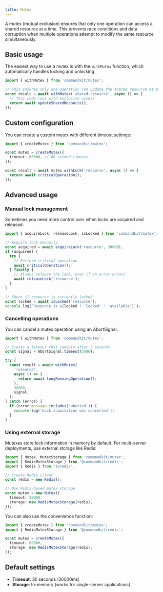 ```yaml
---
title: Mutex
---
```


A mutex (mutual exclusion) ensures that only one operation can access
a shared resource at a time. This prevents race conditions and data
corruption when multiple operations attempt to modify the same
resource simultaneously.

## Basic usage

The easiest way to use a mutex is with the `withMutex` function, which
automatically handles locking and unlocking:

```typescript
import { withMutex } from 'commandkit/mutex';

// This ensures only one operation can update the shared resource at a time
const result = await withMutex('shared-resource', async () => {
  // This code runs with exclusive access
  return await updateSharedResource();
});
```

## Custom configuration

You can create a custom mutex with different timeout settings:

```typescript
import { createMutex } from 'commandkit/mutex';

const mutex = createMutex({
  timeout: 60000, // 60 second timeout
});

const result = await mutex.withLock('resource', async () => {
  return await criticalOperation();
});
```

## Advanced usage

### Manual lock management

Sometimes you need more control over when locks are acquired and
released:

```typescript
import { acquireLock, releaseLock, isLocked } from 'commandkit/mutex';

// Acquire lock manually
const acquired = await acquireLock('resource', 30000);
if (acquired) {
  try {
    // Perform critical operation
    await criticalOperation();
  } finally {
    // Always release the lock, even if an error occurs
    await releaseLock('resource');
  }
}

// Check if resource is currently locked
const locked = await isLocked('resource');
console.log(`Resource is ${locked ? 'locked' : 'available'}`);
```

### Cancelling operations

You can cancel a mutex operation using an AbortSignal:

```typescript
import { withMutex } from 'commandkit/mutex';

// Create a timeout that cancels after 5 seconds
const signal = AbortSignal.timeout(5000);

try {
  const result = await withMutex(
    'resource',
    async () => {
      return await longRunningOperation();
    },
    30000,
    signal,
  );
} catch (error) {
  if (error.message.includes('aborted')) {
    console.log('Lock acquisition was cancelled');
  }
}
```

### Using external storage

Mutexes store lock information in memory by default. For multi-server
deployments, use external storage like Redis:

```typescript
import { Mutex, MutexStorage } from 'commandkit/mutex';
import { RedisMutexStorage } from '@commandkit/redis';
import { Redis } from 'ioredis';

// Create Redis client
const redis = new Redis();

// Use Redis-based mutex storage
const mutex = new Mutex({
  timeout: 30000,
  storage: new RedisMutexStorage(redis),
});
```

You can also use the convenience function:

```typescript
import { createMutex } from 'commandkit/mutex';
import { RedisMutexStorage } from '@commandkit/redis';

const mutex = createMutex({
  timeout: 60000,
  storage: new RedisMutexStorage(redis),
});
```

## Default settings

- **Timeout**: 30 seconds (30000ms)
- **Storage**: In-memory (works for single-server applications)
